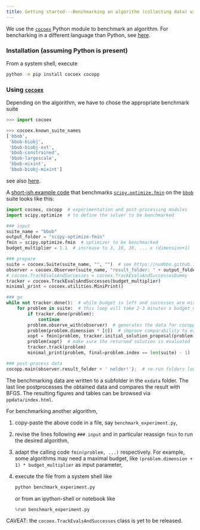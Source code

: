 ```yaml
---
title: Getting started---Benchmarking an algorithm (collecting data) with Python
---
```

We use the [`cocoex`](https://pypi.org/project/cocoex) Python module to benchmark an algorithm.
For bencharking in a different language than Python, see [here](https://github.com/numbbo/coco).

### Installation (assuming Python is present)
From a system shell, execute

```sh
python -m pip install cocoex cocopp
```

### Using [`cocoex`](https://numbbo.github.io/gforge/apidocs-cocoex)
Depending on the algorithm, we have to chose the appropriate benchmark suite

```python
>>> import cocoex

>>> cocoex.known_suite_names
['bbob',
 'bbob-biobj',
 'bbob-biobj-ext',
 'bbob-constrained',
 'bbob-largescale',
 'bbob-mixint',
 'bbob-biobj-mixint']
```

see also [here](https://numbbo.github.io/coco/testsuites).

A [short-ish example code](https://github.com/numbbo/coco/blob/development/code-experiments/build/python/example/example_experiment_for_beginners.py) that benchmarks [`scipy.optimize.fmin`](https://docs.scipy.org/doc/scipy/reference/generated/scipy.optimize.fmin.html) on the [`bbob`](https://numbbo.github.io/coco/testsuites/bbob) suite looks like this:


```python
import cocoex, cocopp  # experimentation and post-processing modules
import scipy.optimize  # to define the solver to be benchmarked

### input
suite_name = "bbob"
output_folder = "scipy-optimize-fmin"
fmin = scipy.optimize.fmin  # optimizer to be benchmarked
budget_multiplier = 1.1  # increase to 3, 10, 30, ... x (dimension+1)

### prepare
suite = cocoex.Suite(suite_name, "", "")  # see https://numbbo.github.io/coco-doc/C/#suite-parameters
observer = cocoex.Observer(suite_name, "result_folder: " + output_folder)
# cocoex.TrackEvalsAndSuccesses = cocoex.TrackEvalsAndSuccessesDummy
tracker = cocoex.TrackEvalsAndSuccesses(budget_multiplier)
minimal_print = cocoex.utilities.MiniPrint()

### go
while not tracker.done():  # while budget is left and successes are missing
    for problem in suite:  # this loop will take 2-3 minutes x budget_multiplier
        if tracker.done(problem):
            continue
        problem.observe_with(observer)  # generates the data for cocopp
        problem(problem.dimension * [0])  # improve comparability to existing data
        xopt = fmin(problem, tracker.initial_solution_proposal(problem), disp=False)
        problem(xopt)  # make sure the returned solution is evaluated
        tracker.track(problem)
        minimal_print(problem, final=problem.index == len(suite) - 1)

### post-process data
cocopp.main(observer.result_folder + ' nelder!');  # re-run folders look like "...-001" etc
```

The benchmarking data are written to a subfolder in the `exdata` folder.
The last line postprocesses the obtained data and compares the result with BFGS.
The resulting figures and tables can be browsed via `ppdata/index.html`.

For benchmarking another algorithm,

1. copy-paste the above code in a file, say `benchmark_experiment.py`,
2. revise the lines following `### input` and in particular reassign `fmin` to run the desired algorithm,
3. adapt the calling code `fmin(problem, ...)` respectively.
   For example, some algorithms may need a maximal budget, like `(problem.dimension + 1) * budget_multiplier` as input parameter,
4. execute the file from a system shell like 
   ```python
   python benchmark_experiment.py
   ```
   or from an ipython-shell or notebook like 
   ```python
   %run benchmark_experiment.py
   ```

CAVEAT: the `cocoex.TrackEvalsAndSuccesses` class is yet to be released.

